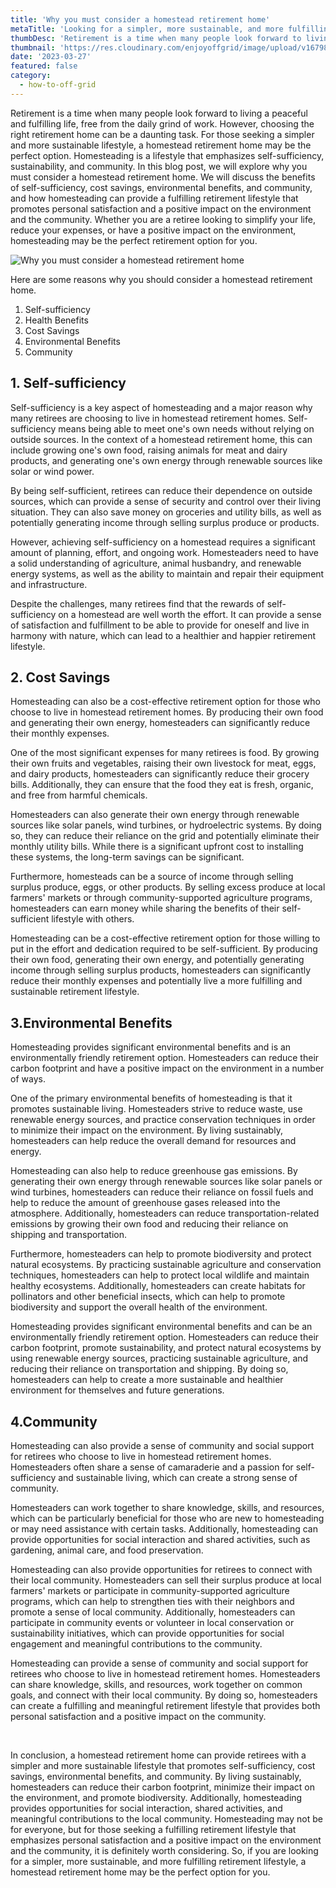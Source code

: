 ```yaml
---
title: 'Why you must consider a homestead retirement home'
metaTitle: 'Looking for a simpler, more sustainable, and more fulfilling retirement lifestyle? Consider a homestead retirement home! In this blog post, we explore the benefits of self-sufficiency, cost savings, environmental benefits, and community that homesteading can provide, and why it may be the perfect retirement option for you.'
thumbDesc: 'Retirement is a time when many people look forward to living a peaceful and fulfilling life, free from the daily grind of work. However, choosing the right retirement home can be a daunting task. For those seeking a simpler and more sustainable lifestyle, a homestead retirement home may be the perfect option. Homesteading is a lifestyle that emphasizes self-sufficiency, sustainability, and community. In this blog post, we will explore why you must consider a homestead retirement home. We will discuss the benefits of self-sufficiency, cost savings, environmental benefits, and community, and how homesteading can provide a fulfilling retirement lifestyle that promotes personal satisfaction and a positive impact on the environment and the community. Whether you are a retiree looking to simplify your life, reduce your expenses, or have a positive impact on the environment, homesteading may be the perfect retirement option for you.'
thumbnail: 'https://res.cloudinary.com/enjoyoffgrid/image/upload/v1679868231/Posts/Why-you-must-consider-a-homestead-retirement-home/Why-you-must-consider-a-homestead-retirement-home_ojeahc.jpg'
date: '2023-03-27'
featured: false
category:
  - how-to-off-grid
---
```


Retirement is a time when many people look forward to living a peaceful and fulfilling life, free from the daily grind of work. However, choosing the right retirement home can be a daunting task. For those seeking a simpler and more sustainable lifestyle, a homestead retirement home may be the perfect option. Homesteading is a lifestyle that emphasizes self-sufficiency, sustainability, and community. In this blog post, we will explore why you must consider a homestead retirement home. We will discuss the benefits of self-sufficiency, cost savings, environmental benefits, and community, and how homesteading can provide a fulfilling retirement lifestyle that promotes personal satisfaction and a positive impact on the environment and the community. Whether you are a retiree looking to simplify your life, reduce your expenses, or have a positive impact on the environment, homesteading may be the perfect retirement option for you.

![Why you must consider a homestead retirement home](https://res.cloudinary.com/enjoyoffgrid/image/upload/v1679868463/Posts/Why-you-must-consider-a-homestead-retirement-home/reason-you-must-consider-a-homestead-retirement-home_m9rxa0.jpg)

Here are some reasons why you should consider a homestead retirement home.

1. Self-sufficiency
2. Health Benefits
3. Cost Savings
4. Environmental Benefits
5. Community

## 1. Self-sufficiency

Self-sufficiency is a key aspect of homesteading and a major reason why many retirees are choosing to live in homestead retirement homes. Self-sufficiency means being able to meet one's own needs without relying on outside sources. In the context of a homestead retirement home, this can include growing one's own food, raising animals for meat and dairy products, and generating one's own energy through renewable sources like solar or wind power.

By being self-sufficient, retirees can reduce their dependence on outside sources, which can provide a sense of security and control over their living situation. They can also save money on groceries and utility bills, as well as potentially generating income through selling surplus produce or products.

However, achieving self-sufficiency on a homestead requires a significant amount of planning, effort, and ongoing work. Homesteaders need to have a solid understanding of agriculture, animal husbandry, and renewable energy systems, as well as the ability to maintain and repair their equipment and infrastructure.

Despite the challenges, many retirees find that the rewards of self-sufficiency on a homestead are well worth the effort. It can provide a sense of satisfaction and fulfillment to be able to provide for oneself and live in harmony with nature, which can lead to a healthier and happier retirement lifestyle.

## 2. Cost Savings

Homesteading can also be a cost-effective retirement option for those who choose to live in homestead retirement homes. By producing their own food and generating their own energy, homesteaders can significantly reduce their monthly expenses.

One of the most significant expenses for many retirees is food. By growing their own fruits and vegetables, raising their own livestock for meat, eggs, and dairy products, homesteaders can significantly reduce their grocery bills. Additionally, they can ensure that the food they eat is fresh, organic, and free from harmful chemicals.

Homesteaders can also generate their own energy through renewable sources like solar panels, wind turbines, or hydroelectric systems. By doing so, they can reduce their reliance on the grid and potentially eliminate their monthly utility bills. While there is a significant upfront cost to installing these systems, the long-term savings can be significant.

Furthermore, homesteads can be a source of income through selling surplus produce, eggs, or other products. By selling excess produce at local farmers' markets or through community-supported agriculture programs, homesteaders can earn money while sharing the benefits of their self-sufficient lifestyle with others.

Homesteading can be a cost-effective retirement option for those willing to put in the effort and dedication required to be self-sufficient. By producing their own food, generating their own energy, and potentially generating income through selling surplus products, homesteaders can significantly reduce their monthly expenses and potentially live a more fulfilling and sustainable retirement lifestyle.

## 3.Environmental Benefits

Homesteading provides significant environmental benefits and is an environmentally friendly retirement option. Homesteaders can reduce their carbon footprint and have a positive impact on the environment in a number of ways.

One of the primary environmental benefits of homesteading is that it promotes sustainable living. Homesteaders strive to reduce waste, use renewable energy sources, and practice conservation techniques in order to minimize their impact on the environment. By living sustainably, homesteaders can help reduce the overall demand for resources and energy.

Homesteading can also help to reduce greenhouse gas emissions. By generating their own energy through renewable sources like solar panels or wind turbines, homesteaders can reduce their reliance on fossil fuels and help to reduce the amount of greenhouse gases released into the atmosphere. Additionally, homesteaders can reduce transportation-related emissions by growing their own food and reducing their reliance on shipping and transportation.

Furthermore, homesteaders can help to promote biodiversity and protect natural ecosystems. By practicing sustainable agriculture and conservation techniques, homesteaders can help to protect local wildlife and maintain healthy ecosystems. Additionally, homesteaders can create habitats for pollinators and other beneficial insects, which can help to promote biodiversity and support the overall health of the environment.

Homesteading provides significant environmental benefits and can be an environmentally friendly retirement option. Homesteaders can reduce their carbon footprint, promote sustainability, and protect natural ecosystems by using renewable energy sources, practicing sustainable agriculture, and reducing their reliance on transportation and shipping. By doing so, homesteaders can help to create a more sustainable and healthier environment for themselves and future generations.

## 4.Community

Homesteading can also provide a sense of community and social support for retirees who choose to live in homestead retirement homes. Homesteaders often share a sense of camaraderie and a passion for self-sufficiency and sustainable living, which can create a strong sense of community.

Homesteaders can work together to share knowledge, skills, and resources, which can be particularly beneficial for those who are new to homesteading or may need assistance with certain tasks. Additionally, homesteading can provide opportunities for social interaction and shared activities, such as gardening, animal care, and food preservation.

Homesteading can also provide opportunities for retirees to connect with their local community. Homesteaders can sell their surplus produce at local farmers' markets or participate in community-supported agriculture programs, which can help to strengthen ties with their neighbors and promote a sense of local community. Additionally, homesteaders can participate in community events or volunteer in local conservation or sustainability initiatives, which can provide opportunities for social engagement and meaningful contributions to the community.

Homesteading can provide a sense of community and social support for retirees who choose to live in homestead retirement homes. Homesteaders can share knowledge, skills, and resources, work together on common goals, and connect with their local community. By doing so, homesteaders can create a fulfilling and meaningful retirement lifestyle that provides both personal satisfaction and a positive impact on the community.

<br />

In conclusion, a homestead retirement home can provide retirees with a simpler and more sustainable lifestyle that promotes self-sufficiency, cost savings, environmental benefits, and community. By living sustainably, homesteaders can reduce their carbon footprint, minimize their impact on the environment, and promote biodiversity. Additionally, homesteading provides opportunities for social interaction, shared activities, and meaningful contributions to the local community. Homesteading may not be for everyone, but for those seeking a fulfilling retirement lifestyle that emphasizes personal satisfaction and a positive impact on the environment and the community, it is definitely worth considering. So, if you are looking for a simpler, more sustainable, and more fulfilling retirement lifestyle, a homestead retirement home may be the perfect option for you.
